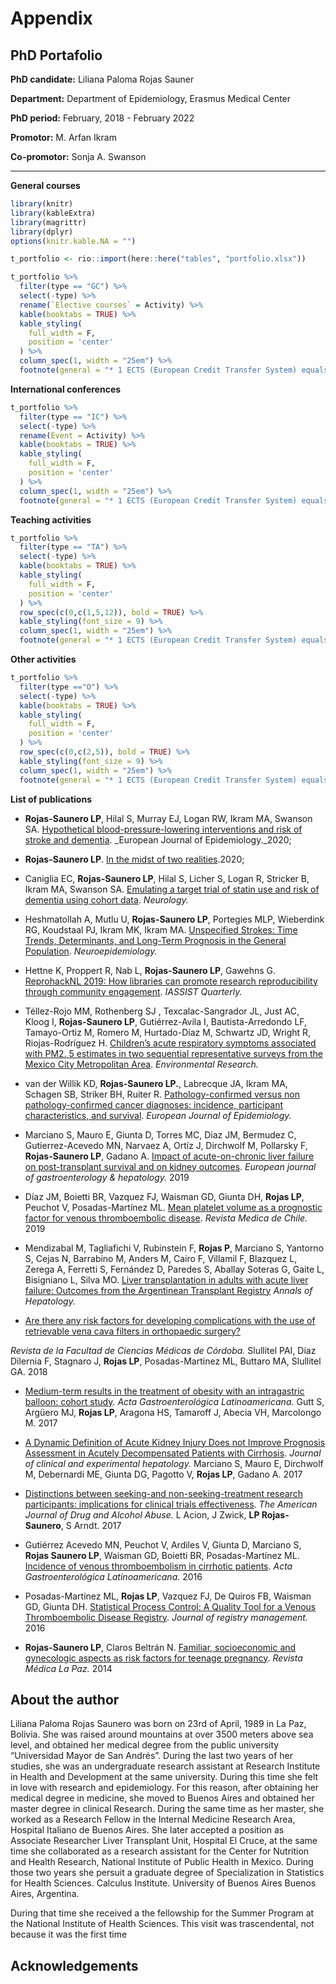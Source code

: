 # Appendix  {#chapter10}

\newpage

## PhD Portafolio {-}

**PhD candidate:** Liliana Paloma Rojas Sauner

**Department:** Department of Epidemiology, Erasmus Medical Center

**PhD period:** February, 2018 - February 2022

**Promotor:** M. Arfan Ikram

**Co-promotor:** Sonja A. Swanson

***

**General courses**

```r
library(knitr)
library(kableExtra)
library(magrittr)
library(dplyr)
options(knitr.kable.NA = "")

t_portfolio <- rio::import(here::here("tables", "portfolio.xlsx"))

t_portfolio %>%
  filter(type == "GC") %>% 
  select(-type) %>% 
  rename(`Elective courses` = Activity) %>% 
  kable(booktabs = TRUE) %>%
  kable_styling(
    full_width = F,
    position = 'center'
  ) %>%
  column_spec(1, width = "25em") %>% 
  footnote(general = "* 1 ECTS (European Credit Transfer System) equals a workload of 28 hours ") 

```

**International conferences**

```r
t_portfolio %>%
  filter(type == "IC") %>% 
  select(-type) %>% 
  rename(Event = Activity) %>% 
  kable(booktabs = TRUE) %>%
  kable_styling(
    full_width = F,
    position = 'center'
  ) %>%
  column_spec(1, width = "25em") %>% 
  footnote(general = "* 1 ECTS (European Credit Transfer System) equals a workload of 28 hours ")
```

**Teaching activities**

```r

t_portfolio %>%
  filter(type == "TA") %>% 
  select(-type) %>% 
  kable(booktabs = TRUE) %>%
  kable_styling(
    full_width = F,
    position = 'center'
  ) %>%
  row_spec(c(0,c(1,5,12)), bold = TRUE) %>% 
  kable_styling(font_size = 9) %>% 
  column_spec(1, width = "25em") %>% 
  footnote(general = "* 1 ECTS (European Credit Transfer System) equals a workload of 28 hours ")

```

**Other activities**

```r
t_portfolio %>%
  filter(type =="O") %>% 
  select(-type) %>% 
  kable(booktabs = TRUE) %>%
  kable_styling(
    full_width = F,
    position = 'center'
  ) %>%
  row_spec(c(0,c(2,5)), bold = TRUE) %>% 
  kable_styling(font_size = 9) %>% 
  column_spec(1, width = "25em") %>% 
  footnote(general = "* 1 ECTS (European Credit Transfer System) equals a workload of 28 hours ")
```

\clearpage
\newpage

**List of publications**

- **Rojas-Saunero LP**, Hilal S, Murray EJ, Logan RW, Ikram MA, Swanson SA. [Hypothetical blood-pressure-lowering interventions and risk of stroke and dementia](https://pubmed.ncbi.nlm.nih.gov/33247419/). _European Journal of Epidemiology._2020;

- **Rojas-Saunero LP**. [In the midst of two realities](https://pubmed.ncbi.nlm.nih.gov/33122553/).2020;

- Caniglia EC, **Rojas-Saunero LP**, Hilal S, Licher S, Logan R, Stricker B, Ikram MA, Swanson SA. [Emulating a target trial of statin use and risk of dementia using cohort data](https://pubmed.ncbi.nlm.nih.gov/32753444/). _Neurology._ 

- Heshmatollah A, Mutlu U, **Rojas-Saunero LP**, Portegies MLP, Wieberdink RG, Koudstaal PJ, Ikram MK, Ikram MA. [Unspecified Strokes: Time Trends, Determinants, and Long-Term Prognosis in the General Population](https://pubmed.ncbi.nlm.nih.gov/32062655/). _Neuroepidemiology._ 

- Hettne K, Proppert R, Nab L, **Rojas-Saunero LP**, Gawehns G. [ReprohackNL 2019: How libraries can promote research reproducibility through community engagement](https://iassistquarterly.com/index.php/iassist/article/view/977). _IASSIST Quarterly._ 

- Téllez-Rojo MM, Rothenberg SJ , Texcalac-Sangrador JL, Just AC, Kloog I, **Rojas-Saunero LP**, Gutiérrez-Avila I, Bautista-Arredondo LF, Tamayo-Ortiz M, Romero M, Hurtado-Díaz M, Schwartz JD, Wright R, Riojas-Rodríguez H. [Children's acute respiratory symptoms associated with PM2. 5 estimates in two sequential representative surveys from the Mexico City Metropolitan Area](https://pubmed.ncbi.nlm.nih.gov/31711659/). _Environmental Research._ 

- van der Willik KD, **Rojas-Saunero LP.**, Labrecque JA, Ikram MA, Schagen SB, Striker BH, Ruiter R. [Pathology-confirmed versus non pathology-confirmed cancer diagnoses: incidence, participant characteristics, and survival](https://www.ncbi.nlm.nih.gov/pmc/articles/PMC7320936/). _European Journal of Epidemiology._ 

- Marciano S, Mauro E, Giunta D, Torres MC, Diaz JM, Bermudez C, Gutierrez-Acevedo MN, Narvaez A, Ortíz J, Dirchwolf M, Pollarsky F, **Rojas-Saunero LP**, Gadano A. [Impact of acute-on-chronic liver failure on post-transplant survival and on kidney outcomes](https://pubmed.ncbi.nlm.nih.gov/31385871/). _European journal of gastroenterology & hepatology._ 2019

- Díaz JM, Boietti BR, Vazquez FJ, Waisman GD, Giunta DH, **Rojas LP**, Peuchot V, Posadas-Martínez ML. [Mean platelet volume as a prognostic factor for venous thromboembolic disease](https://pubmed.ncbi.nlm.nih.gov/31095161/). _Revista Medica de Chile._ 2019

- Mendizabal M, Tagliafichi V, Rubinstein F, **Rojas P**, Marciano S, Yantorno S, Cejas N, Barrabino M, Anders M, Cairo F, Villamil F, Blazquez L, Zerega A, Ferretti S, Fernández D, Paredes S, Aballay Soteras G, Gaite L, Bisigniano L, Silva MO. [Liver transplantation in adults with acute liver failure: Outcomes from the Argentinean Transplant Registry](https://pubmed.ncbi.nlm.nih.gov/31053539/)
_Annals of Hepatology._ 

- [Are there any risk factors for developing complications with the use of retrievable vena cava filters in orthopaedic surgery?](https://pubmed.ncbi.nlm.nih.gov/30273535/)

_Revista de la Facultad de Ciencias Médicas de Córdoba._ Slullitel PAI, Díaz Dilernia F, Stagnaro J, **Rojas LP**, Posadas-Martinez ML, Buttaro MA, Slullitel GA. 2018

- [Medium-term results in the treatment of obesity with an intragastric balloon: cohort study](http://www.actagastro.org/numeros-anteriores/2017/Vol-47-N1/Vol47N1-PDF11.pdf). _Acta Gastroenterológica Latinoamericana._ Gutt S, Argüero MJ, **Rojas LP**, Aragona HS, Tamaroff J, Abecia VH, Marcolongo M. 2017

- [A Dynamic Definition of Acute Kidney Injury Does not Improve Prognosis Assessment in Acutely Decompensated Patients with Cirrhosis](https://www.ncbi.nlm.nih.gov/pmc/articles/PMC5478969/). _Journal of clinical and experimental hepatology._ Marciano S, Mauro E, Dirchwolf M, Debernardi ME, Giunta DG, Pagotto V, **Rojas LP**, Gadano A. 2017

- [Distinctions between seeking-and non-seeking-treatment research participants: implications for clinical trials effectiveness](https://pubmed.ncbi.nlm.nih.gov/28662359/). _The American Journal of Drug and Alcohol Abuse._ L Acion, J Zwick, **LP Rojas-Saunero**, S Arndt. 2017

- Gutiérrez Acevedo MN, Peuchot V, Ardiles V, Giunta D, Marciano S, **Rojas Saunero LP**, Waisman GD, Boietti BR, Posadas-Martínez ML. [Incidence of venous thromboembolism in cirrhotic patients ](http://www.actagastro.org/numeros-anteriores/2016/Vol-46-N3/Vol46N3-PDF07.pdf). _Acta Gastroenterológica Latinoamericana._ 2016

- Posadas-Martinez ML, **Rojas LP**, Vazquez FJ, De Quiros FB, Waisman GD, Giunta DH. [Statistical Process Control: A Quality Tool for a Venous Thromboembolic Disease Registry](https://pubmed.ncbi.nlm.nih.gov/27556842/). _Journal of registry management._ 2016

- **Rojas-Saunero LP**, Claros Beltrán N. [Familiar, socioeconomic and gynecologic aspects as risk factors for teenage pregnancy](http://www.scielo.org.bo/scielo.php?script=sci_arttext&pid=S1726-89582014000100004). _Revista Médica La Paz._ 2014

\newpage

## About the author {-}

Liliana Paloma Rojas Saunero was born on 23rd of April, 1989 in La Paz, Bolivia. She was raised around mountains at over 3500 meters above sea level, and obtained her medical degree from the public university "Universidad Mayor de San Andrés". During the last two years of her studies, she was an undergraduate research assistant at Research Institute in Health and Development at the same university. During this time she felt in love with research and epidemiology. For this reason, after obtaining her medical degree in medicine, she moved to Buenos Aires and obtained her master degree in clinical Research. During the same time as her master, she worked as a Research Fellow in the Internal Medicine Research Area, Hospital Italiano de Buenos Aires. She later accepted a position as Associate Researcher Liver Transplant Unit, Hospital El Cruce, at the same time she collaborated as a research assistant for the Center for Nutrition and Health Research, National Institute of Public Health in Mexico. During those two years she  persuit a graduate degree of Specialization in Statistics for Health Sciences. Calculus Institute. University of Buenos Aires
Buenos Aires, Argentina.

During that time she received a the fellowship for the Summer Program at the National Institute of Health Sciences. This visit was trascendental, not because it was the first time 

\newpage

## Acknowledgements {-}